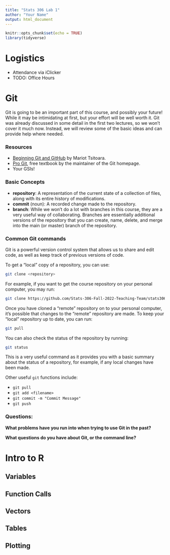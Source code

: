 ```yaml
---
title: "Stats 306 Lab 1"
author: "Your Name"
output: html_document
---
```


```r
knitr::opts_chunk$set(echo = TRUE)
library(tidyverse)
```

# Logistics

* Attendance via iClicker
* TODO: Office Hours 

# Git

Git is going to be an important part of this course, and possibly your future! While it may be intimidating at first, but your effort will be well worth it.
Git was already discussed in some detail in the first two lectures, so we won't cover it much now. 
Instead, we will review some of the basic ideas and can provide help where needed. 

### Resources

* [Beginning Git and GitHub](https://search.lib.umich.edu/catalog/record/99187305231206381) by
Mariot Tsitoara.
* [Pro Git](https://git-scm.com/book/en/v2), free textbook by the maintainer of the Git homepage. 
* Your GSIs! 

### Basic Concepts

* **repository**: A representation of the current state of a collection of files, along with its entire history of modifications. 
* **commit** (noun): A recorded change made to the repository. 
* **branch**: While we won't do a lot with branches in this course, they are a very useful way of collaborating. Branches are essentially additional versions of the repository that you can create, name, delete, and merge into the main (or master) branch of the repository. 

### Common Git commands

Git is a powerful version control system that allows us to share and edit code, as well as keep track of previous versions of code. 

To get a "local" copy of a repository, you can use: 

```bash
git clone <repository>
```

For example, if you want to get the course repository on your personal computer, you may run: 

```bash
git clone https://github.com/Stats-306-Fall-2022-Teaching-Team/stats306_fall_2022.git
```

Once you have cloned a "remote" repository on to your personal computer, it's possible that changes to the "remote" repository are made. 
To keep your "local" repository up to date, you can run:

```bash
git pull
```

You can also check the status of the repository by running: 

```bash
git status
```

This is a very useful command as it provides you with a basic summary about the status of a repository, for example, if any local changes have been made.

Other useful `git` functions include: 

* `git pull`
* `git add <filename>`
* `git commit -m "Commit Message"`
* `git push`

### Questions: 

**What problems have you run into when trying to use Git in the past?**

**What questions do you have about Git, or the command line?**

# Intro to R

## Variables

## Function Calls

## Vectors

## Tables

## Plotting

